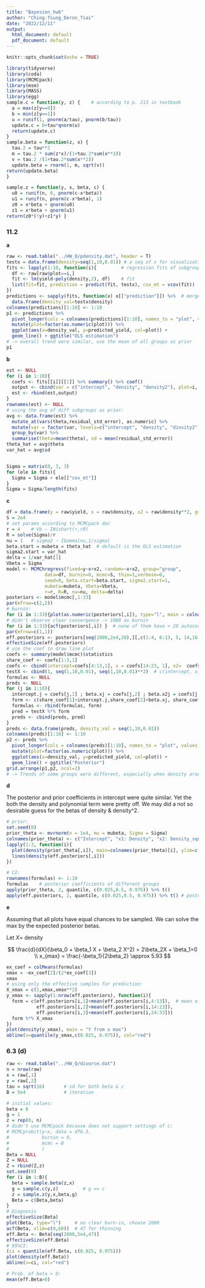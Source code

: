 ---
title: "Bayesien_hw6"
author: "Ching-Tsung_Deron_Tsai"
date: "2022/12/11"
output:
  html_document: default
  pdf_document: default
---

```{r setup, include=FALSE}
knitr::opts_chunk$set(echo = TRUE)
```

```{r packages, message=FALSE, warning=FALSE}
library(tidyverse)
library(coda)
library(MCMCpack)
library(msm)
library(MASS)
library(egg)
sample.c = function(y, z) {    # according to p. 213 in textbook
  a = max(z[y==0])
  b = min(z[y==1])
  u = runif(1, pnorm(a/tau), pnorm(b/tau)) 
  update.c = 0+tau*qnorm(u)
  return(update.c)
}
sample.beta = function(z, x) {
  tau.2 = tau**2
  m = tau.2 * sum(z*x)/(1+tau.2*sum(x**2)) 
  v = tau.2 /(1+tau.2*sum(x**2)) 
  update.beta = rnorm(1, m, sqrt(v))
return(update.beta)
}

sample.z = function(y, x, beta, c) { 
  u0 = runif(n, 0, pnorm(c-x*beta)) 
  u1 = runif(n, pnorm(c-x*beta), 1) 
  z0 = x*beta + qnorm(u0)
  z1 = x*beta + qnorm(u1)
return(z0*(!y)+z1*y) }
```

### 11.2

**a**

```{r}
raw <- read.table("../HW_Q/pdensity.dat", header = T)
testx = data.frame(density=seq(1,10,0.01)) # a seq of x for visualization
fits <- lapply(1:10, function(i){         # regression fits of subgroups
  df <- raw[raw$plot==i,]
  fit <- lm(yield~poly(density,2), df)    # fit
  list(fit=fit, prediction = predict(fit, testx), cov_mt = vcov(fit))
})
predictions <- sapply(fits, function(x) x[["prediction"]]) %>%  # merge the prediction value
  data.frame(density_val=testx$density) 
colnames(predictions)[1:10] <- 1:10
p1 <- predictions %>%
  pivot_longer(cols = colnames(predictions)[1:10], names_to = "plot", values_to = "predicted_yield") %>%
  mutate(plot=factor(as.numeric(plot))) %>%
  ggplot(aes(x=density_val, y=predicted_yield, col=plot)) +
  geom_line() + ggtitle("OLS estimation")
# -> overall trend were similar, use the mean of all groups as prior
p1
```

**b**

```{r}
est <- NULL
for (i in 1:10){
  coefs <- fits[[i]][[1]] %>% summary() %>% coef()
  output <- cbind(var = c("intercept", "density", "density2"), plot=i, theta = coefs[,1], residual_std_error = coefs[,2])
  est <- rbind(est,output)
}
rownames(est) <- NULL
# using the avg of diff subgroups as prior:
avg <- data.frame(est) %>% 
  mutate_at(vars(theta,residual_std_error), as.numeric) %>%
  mutate(var = factor(var, levels=c("intercept", "density", "dinsity2"))) %>%
  group_by(var) %>%
  summarise(theta=mean(theta), sd = mean(residual_std_error))
theta_hat = avg$theta
var_hat = avg$sd


Sigma = matrix(0, 3, 3)
for (ele in fits){
  Sigma = Sigma + ele[["cov_mt"]]
}
Sigma = Sigma/length(fits)  
```

**c**

```{r}
df = data.frame(y = raw$yield, x = raw$density, x2 = raw$density**2, group=raw$plot)  # input
S = 2e4
# set params according to MCMCpack doc
r = 4    # Vb ∼ IWishart(r,rR)
R = solve(Sigma)/r
nu = 1   # sigma2 ∼ IGamma(nu,1/sigma)
beta.start = mubeta = theta_hat  # default is the OLS estimation
sigma2.start = var_hat
delta = 1/var_hat[1]
Vbeta = Sigma
model <- MCMChregress(fixed=y~x+x2, random=~x+x2, group="group",
              data=df, burnin=0, mcmc=S, thin=1,verbose=0,
              seed=0, beta.start=beta.start, sigma2.start=1,
              mubeta=mubeta, Vbeta=Vbeta,
              r=r, R=R, nu=nu, delta=delta)                  
posteriors <- model$mcmc[,1:33] 
par(mfrow=c(2,2))
# burnin:
for (i in 1:33){plot(as.numeric(posteriors[,i]), type="l", main = colnames(posteriors)[i]) } 
# didn't observe clear convergence -> 1000 as burnin
for (i in 1:33){acf(posteriors[,i]) }  # none of them have > 20 autocorrelation
par(mfrow=c(1,1))
eff.posteriors <- posteriors[seq(1000,2e4,20),][,c(1:4, 6:13, 5, 14,16:23, 15, 24,26:33, 25)]  # thinning & burnin
effectiveSize(eff.posteriors)
# use the coef to draw line plot
coefs <- summary(model$mcmc)$statistics
share_coef <- coefs[1:3,1]
coefs <- cbind(intercept=coefs[4:13,1], x = coefs[14:23, 1], x2=  coefs[24:33, 1])[c(1,3:10,2),] 
testX <- cbind(1, seq(1,10,0.01), seq(1,10,0.01)**2)  # c(intercept, x, x^2)
formulas <- NULL
preds <- NULL
for (j in 1:10){
  intercept.j = coefs[j,1] ; beta.xj = coefs[j,2] ; beta.x2j = coefs[j,3]
  form <- c(share_coef[1]+intercept.j,share_coef[2]+beta.xj, share_coef[3]+beta.x2j)
  formulas <- rbind(formulas, form)
  pred = testX %*% form
  preds <- cbind(preds, pred)
}
preds <- data.frame(preds, density_val = seq(1,10,0.01))
colnames(preds)[1:10] <- 1:10
p2 <- preds %>%
  pivot_longer(cols = colnames(preds)[1:10], names_to = "plot", values_to = "predicted_yield") %>%
  mutate(plot=factor(as.numeric(plot))) %>%
  ggplot(aes(x=density_val, y=predicted_yield, col=plot)) +
  geom_line() + ggtitle("Posterior")
grid.arrange(p1,p2, ncol=2)
# -> Trends of some groups were different, especially when density around 5-8
```

**d**

The posterior and prior coefficients in intercept were quite similar. Yet the both the density and polynomial term were pretty off. We may did a not so desirable guess for the betas of density & density^2. 

```{r}
# prior:
set.seed(0)
prior_theta <- mvrnorm(n = 1e4, mu = mubeta, Sigma = Sigma)
colnames(prior_theta) <- c("Intercept", "x1: Density", "x2: Density_squared")
lapply(1:3, function(i){
  plot(density(prior_theta[,i]), main=colnames(prior_theta)[i], ylim=c(0,1.7))
  lines(density(eff.posteriors[,i]))
})

# CI:
rownames(formulas) <- 1:10  
formulas    # posterior coefficients of different groups 
apply(prior_theta, 2, quantile, c(0.025,0.5, 0.975)) %>% t()
apply(eff.posteriors, 2, quantile, c(0.025,0.5, 0.975)) %>% t() # posterior CI
```

**e**

Assuming that all plots have equal chances to be sampled. We can solve the max by the expected posterior betas.

Let $X=$ density

$$
\frac{d}{dX}(\beta_0 + \beta_1 X + \beta_2 X^2) = 2\beta_2X + \beta_1=0 \\
x_{max} = \frac{-\beta_1}{2\beta_2} \approx 5.93
$$

```{r}
ex_coef = colMeans(formulas)
xmax = -ex_coef[2]/(2*ex_coef[3])
xmax
# using only the effective samples for prediction:
X_xmax = c(1,xmax,xmax**2)
y_xmax <- sapply(1:nrow(eff.posteriors), function(i){
  form = c(eff.posteriors[i,1]+mean(eff.posteriors[i,4:13]),  # mean of the coefficients
           eff.posteriors[i,2]+mean(eff.posteriors[i,14:23]),
           eff.posteriors[i,3]+mean(eff.posteriors[i,24:33]))
  form %*% X_xmax
})
plot(density(y_xmax), main = "Y from x max")
abline(v=quantile(y_xmax,c(0.025, 0.975)), col="red")
```


### 6.3 (d)

```{r}
raw <- read.table("../HW_Q/divorce.dat")
n = nrow(raw)
x = raw[,1]
y = raw[,2]
tau = sqrt(16)       # sd for both beta & c
B = 5e4              # iteration

# initial values:
beta = 0
g = 1
z = rep(0, n)
# didn't use MCMCpack because does not support settings of c:
# MCMCprobit(y~x, data = df6.3, 
#            burnin = 0, 
#            mcmc = B
#            )
Beta = NULL  
Z = NULL
Z = rbind(Z,z)
set.seed(0)
for (i in 1:B){
  beta = sample.beta(z,x)
  g = sample.c(y,z)         # g == c
  z = sample.z(y,x,beta,g)
  Beta = c(Beta,beta)
}
# Diagnosis
effectiveSize(Beta)
plot(Beta, type="l")     # no clear burn-in, choose 2000
acf(Beta, xlim=c(0,60))  # 47 for thinning
eff.Beta <- Beta[seq(2000,5e4,47)]
effectiveSize(eff.Beta)
# 95%CI:
(ci = quantile(eff.Beta, c(0.025, 0.975)))
plot(density(eff.Beta))
abline(v=ci, col="red")

# Prob. of beta > 0:
mean(eff.Beta>0)
```













